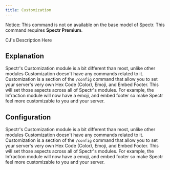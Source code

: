 ```yaml
---
title: Customization
---
```


<Info>Notice: This command is not on available on the base model of Spectr. This command requires **Spectr Premium**.</Info>

CJ's Description Here

## Explanation

Spectr's Customization module is a bit different than most, unlike other modules Customization doesn't have any commands related to it. Customization is a section of the `/config` command that allow you to set your server's very own Hex Code (Color), Emoji, and Embed Footer. This will set those aspects across all of Spectr's modules. For example, the Infraction module will now have a emoji, and embed footer so make Spectr feel more customizable to you and your server. 

## Configuration

Spectr's Customization module is a bit different than most, unlike other modules Customization doesn't have any commands related to it. Customization is a section of the `/config` command that allow you to set your server's very own Hex Code (Color), Emoji, and Embed Footer. This will set those aspects across all of Spectr's modules. For example, the Infraction module will now have a emoji, and embed footer so make Spectr feel more customizable to you and your server. 